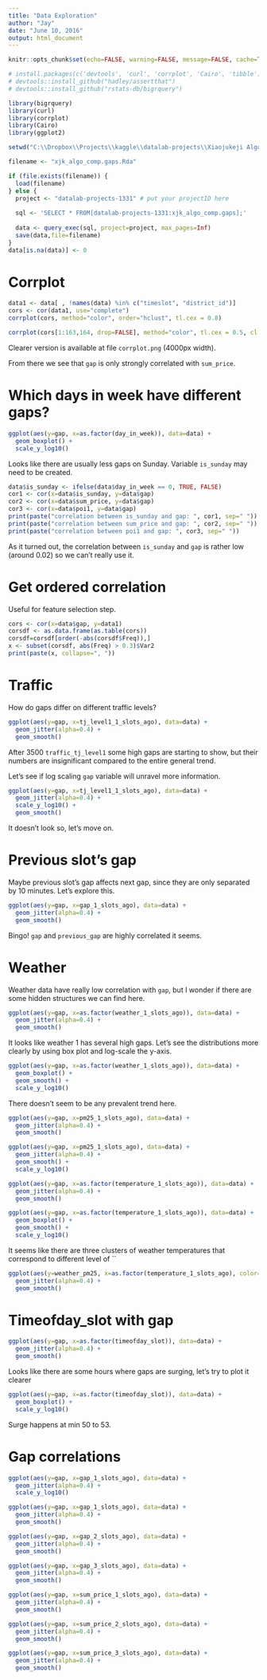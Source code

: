 ```yaml
---
title: "Data Exploration"
author: "Jay"
date: "June 10, 2016"
output: html_document
---
```


```r
knitr::opts_chunk$set(echo=FALSE, warning=FALSE, message=FALSE, cache=TRUE, cache.path = 'cache/', fig.path='figure/')
```


```r
# install.packages(c('devtools', 'curl', 'corrplot', 'Cairo', 'tibble'))
# devtools::install_github("hadley/assertthat")
# devtools::install_github("rstats-db/bigrquery")

library(bigrquery)
library(curl)
library(corrplot)
library(Cairo)
library(ggplot2)
```

```r
setwd("C:\\Dropbox\\Projects\\kaggle\\datalab-projects\\Xiaojukeji Algorithm Competition\\R")

filename <- "xjk_algo_comp.gaps.Rda"

if (file.exists(filename)) {
  load(filename)
} else {
  project <- "datalab-projects-1331" # put your projectID here
 
  sql <- 'SELECT * FROM[datalab-projects-1331:xjk_algo_comp.gaps];'
   
  data <- query_exec(sql, project=project, max_pages=Inf)
  save(data,file=filename)
}
data[is.na(data)] <- 0
```

# Corrplot
```r
data1 <- data[ , !names(data) %in% c("timeslot", "district_id")]
cors <- cor(data1, use="complete")
corrplot(cors, method="color", order="hclust", tl.cex = 0.8)
```
```r
corrplot(cors[1:163,164, drop=FALSE], method="color", tl.cex = 0.5, cl.pos='n')
```

Clearer version is available at file `corrplot.png` (4000px width).

From there we see that `gap` is only strongly correlated with `sum_price`.

# Which days in week have different gaps?
```r
ggplot(aes(y=gap, x=as.factor(day_in_week)), data=data) +
  geom_boxplot() +
  scale_y_log10()
```

Looks like there are usually less gaps on Sunday. Variable `is_sunday` may need to be created.

```r
data$is_sunday <- ifelse(data$day_in_week == 0, TRUE, FALSE)
cor1 <- cor(x=data$is_sunday, y=data$gap)
cor2 <- cor(x=data$sum_price, y=data$gap)
cor3 <- cor(x=data$poi1, y=data$gap)
print(paste("correlation between is_sunday and gap: ", cor1, sep=" "))
print(paste("correlation between sum_price and gap: ", cor2, sep=" "))
print(paste("correlation between poi1 and gap: ", cor3, sep=" "))
```

As it turned out, the correlation between `is_sunday` and `gap` is rather low (around 0.02) so we can't really use it.

# Get ordered correlation
Useful for feature selection step.

```r
cors <- cor(x=data$gap, y=data1)
corsdf <- as.data.frame(as.table(cors))
corsdf=corsdf[order(-abs(corsdf$Freq)),]
x <- subset(corsdf, abs(Freq) > 0.3)$Var2
print(paste(x, collapse=", "))
```

# Traffic
How do gaps differ on different traffic levels?

```r
ggplot(aes(y=gap, x=tj_level1_1_slots_ago), data=data) +
  geom_jitter(alpha=0.4) +
  geom_smooth()
```

After 3500 `traffic_tj_level1` some high gaps are starting to show, but their numbers are insignificant compared to the entire general trend.

Let's see if log scaling `gap` variable will unravel more information.

```r
ggplot(aes(y=gap, x=tj_level1_1_slots_ago), data=data) +
  geom_jitter(alpha=0.4) +
  scale_y_log10() +
  geom_smooth()
```

It doesn't look so, let's move on.

# Previous slot's gap

Maybe previous slot's gap affects next gap, since they are only separated by 10 minutes. Let's explore this.

```r
ggplot(aes(y=gap, x=gap_1_slots_ago), data=data) +
  geom_jitter(alpha=0.4) +
  geom_smooth()
```

Bingo! `gap` and `previous_gap` are highly correlated it seems.


# Weather

Weather data have really low correlation with `gap`, but I wonder if there are some hidden structures we can find here.

```r
ggplot(aes(y=gap, x=as.factor(weather_1_slots_ago)), data=data) +
  geom_jitter(alpha=0.4) +
  geom_smooth()
```

It looks like weather 1 has several high gaps. Let's see the distributions more clearly by using box plot and log-scale the y-axis.

```r
ggplot(aes(y=gap, x=as.factor(weather_1_slots_ago)), data=data) +
  geom_boxplot() +
  geom_smooth() +
  scale_y_log10()
```

There doesn't seem to be any prevalent trend here.

```r
ggplot(aes(y=gap, x=pm25_1_slots_ago), data=data) +
  geom_jitter(alpha=0.4) +
  geom_smooth()
```

```r
ggplot(aes(y=gap, x=pm25_1_slots_ago), data=data) +
  geom_jitter(alpha=0.4) +
  geom_smooth() +
  scale_y_log10()
```

```r
ggplot(aes(y=gap, x=as.factor(temperature_1_slots_ago)), data=data) +
  geom_jitter(alpha=0.4) +
  geom_smooth()
```

```r
ggplot(aes(y=gap, x=as.factor(temperature_1_slots_ago)), data=data) +
  geom_boxplot() +
  geom_smooth() +
  scale_y_log10()
```

It seems like there are three clusters of weather temperatures that correspond to different level of ``

```r
ggplot(aes(y=weather_pm25, x=as.factor(temperature_1_slots_ago), color=gap), data=data) +
  geom_jitter(alpha=0.4) +
  geom_smooth()
```

# Timeofday_slot with gap
```r
ggplot(aes(y=gap, x=as.factor(timeofday_slot)), data=data) +
  geom_jitter(alpha=0.4) +
  geom_smooth()
```

Looks like there are some hours where gaps are surging, let's try to plot it clearer

```r
ggplot(aes(y=gap, x=as.factor(timeofday_slot)), data=data) +
  geom_boxplot() +
  scale_y_log10()
```

Surge happens at min 50 to 53.

# Gap correlations

```r
ggplot(aes(y=gap, x=gap_1_slots_ago), data=data) +
  geom_jitter(alpha=0.4) +
  scale_y_log10()
```

```r
ggplot(aes(y=gap, x=gap_1_slots_ago), data=data) +
  geom_jitter(alpha=0.4) +
  geom_smooth()
```
```r
ggplot(aes(y=gap, x=gap_2_slots_ago), data=data) +
  geom_jitter(alpha=0.4) +
  geom_smooth()
```
```r
ggplot(aes(y=gap, x=gap_3_slots_ago), data=data) +
  geom_jitter(alpha=0.4) +
  geom_smooth()
```

```r
ggplot(aes(y=gap, x=sum_price_1_slots_ago), data=data) +
  geom_jitter(alpha=0.4) +
  geom_smooth()
```

```r
ggplot(aes(y=gap, x=sum_price_2_slots_ago), data=data) +
  geom_jitter(alpha=0.4) +
  geom_smooth()
```

```r
ggplot(aes(y=gap, x=sum_price_3_slots_ago), data=data) +
  geom_jitter(alpha=0.4) +
  geom_smooth()
```